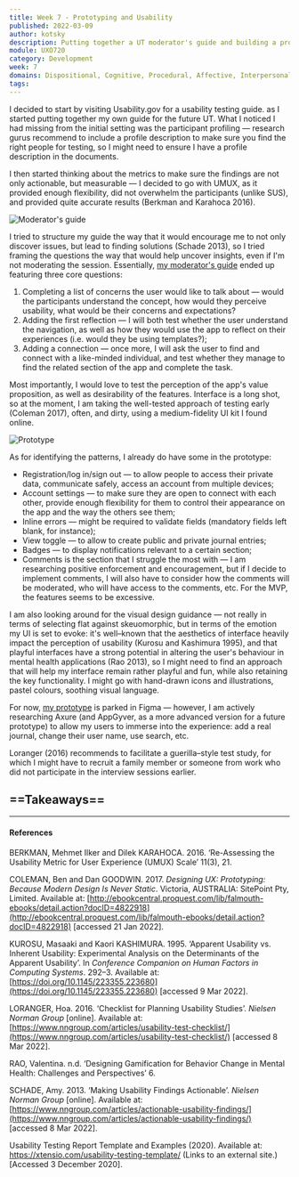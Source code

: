 ```yaml
---
title: Week 7 - Prototyping and Usability
published: 2022-03-09
author: kotsky
description: Putting together a UT moderator's guide and building a prototype
module: UXO720
category: Development
week: 7
domains: Dispositional, Cognitive, Procedural, Affective, Interpersonal
tags: 
---
```



<MentalHealth />

I decided to start by visiting Usability.gov for a usability testing guide. as I started putting together my own guide for the future UT. What I noticed I had missing from the initial setting was the participant profiling — research gurus recommend to include a profile description to make sure you find the right people for testing, so I might need to ensure I have a profile description in the documents.

I then started thinking about the metrics to make sure the findings are not only actionable, but measurable — I decided to go with UMUX, as it provided enough flexibility, did not overwhelm the participants (unlike SUS), and provided quite accurate results (Berkman and Karahoca 2016).

![Moderator's guide](./img/02/07-guide.jpg)

I tried to structure my guide the way that it would encourage me to not only discover issues, but lead to finding solutions (Schade 2013), so I tried framing the questions the way that would help uncover insights, even if I'm not moderating the session. Essentially, [my moderator's guide](https://docs.google.com/document/d/1K4t7pV78pjjacJNf659J5vbPeBO4ljA8dtve-oFvL7Q/edit?usp=sharing) ended up featuring three core questions:
1. Completing a list of concerns the user would like to talk about — would the participants understand the concept, how would they perceive usability, what would be their concerns and expectations?
2. Adding the first reflection — I will both test whether the user understand the navigation, as well as how they would use the app to reflect on their experiences (i.e. would they be using templates?);
3. Adding a connection — once more, I will ask the user to find and connect with a like-minded individual, and test whether they manage to find the related section of the app and complete the task.

Most importantly, I would love to test the perception of the app's value proposition, as well as desirability of the features. Interface is a long shot, so at the moment, I am taking the well-tested approach of testing early (Coleman 2017), often, and dirty, using a medium-fidelity UI kit I found online. 

![Prototype](./img/02/07-figma.jpg)

As for identifying the patterns, I already do have some in the prototype:

- Registration/log in/sign out — to allow people to access their private data, communicate safely, access an account from multiple devices;
- Account settings — to make sure they are open to connect with each other, provide enough flexibility for them to control their appearance on the app and the way the others see them;
- Inline errors — might be required to validate fields (mandatory fields left blank, for instance);
- View toggle — to allow to create public and private journal entries;
- Badges — to display notifications relevant to a certain section;
- Comments is the section that I struggle the most with — I am researching positive enforcement and encouragement, but if I decide to implement comments, I will also have to consider how the comments will be moderated, who will have access to the comments, etc. For the MVP, the features seems to be excessive.

I am also looking around for the visual design guidance — not really in terms of selecting flat against skeuomorphic, but in terms of the emotion my UI is set to evoke: it's well–known that the aesthetics of interface heavily impact the perception of usability (Kurosu and Kashimura 1995), and that playful interfaces have a strong potential in altering the user's behaviour in mental health applications (Rao 2013), so I might need to find an approach that will help my interface remain rather playful and fun, while also retaining the key functionality. I might go with hand-drawn icons and illustrations, pastel colours, soothing visual language.

For now, [my prototype](https://www.figma.com/proto/CsZzRq5V5Ue26HLLrs4q3X/Mental-Support-Community?page-id=105%3A1472&node-id=105%3A1473&viewport=252%2C48%2C0.23&scaling=min-zoom&starting-point-node-id=105%3A1473&show-proto-sidebar=1) is parked in Figma — however, I am actively researching Axure (and AppGyver, as a more advanced version for a future prototype) to allow my users to immerse into the experience: add a real journal, change their user name, use search, etc.

Loranger (2016) recommends to facilitate a guerilla–style test study, for which I might have to recruit a family member or someone from work who did not participate in the interview sessions earlier. 

==Takeaways==
- 

---

#### References
BERKMAN, Mehmet Ilker and Dilek KARAHOCA. 2016. ‘Re-Assessing the Usability Metric for User Experience (UMUX) Scale’ 11(3), 21.

COLEMAN, Ben and Dan GOODWIN. 2017. _Designing UX: Prototyping: Because Modern Design Is Never Static_. Victoria, AUSTRALIA: SitePoint Pty, Limited. Available at: [http://ebookcentral.proquest.com/lib/falmouth-ebooks/detail.action?docID=4822918](http://ebookcentral.proquest.com/lib/falmouth-ebooks/detail.action?docID=4822918) [accessed 21 Jan 2022].

KUROSU, Masaaki and Kaori KASHIMURA. 1995. ‘Apparent Usability vs. Inherent Usability: Experimental Analysis on the Determinants of the Apparent Usability’. In _Conference Companion on Human Factors in Computing Systems_. 292–3. Available at: [https://doi.org/10.1145/223355.223680](https://doi.org/10.1145/223355.223680) [accessed 9 Mar 2022].

LORANGER, Hoa. 2016. ‘Checklist for Planning Usability Studies’. _Nielsen Norman Group_ [online]. Available at: [https://www.nngroup.com/articles/usability-test-checklist/](https://www.nngroup.com/articles/usability-test-checklist/) [accessed 8 Mar 2022].

RAO, Valentina. n.d. ‘Designing Gamification for Behavior Change in Mental Health: Challenges and Perspectives’ 6.

SCHADE, Amy. 2013. ‘Making Usability Findings Actionable’. _Nielsen Norman Group_ [online]. Available at: [https://www.nngroup.com/articles/actionable-usability-findings/](https://www.nngroup.com/articles/actionable-usability-findings/) [accessed 8 Mar 2022].

Usability Testing Report Template and Examples (2020). Available at: https://xtensio.com/usability-testing-template/ (Links to an external site.) [Accessed 3 December 2020].
